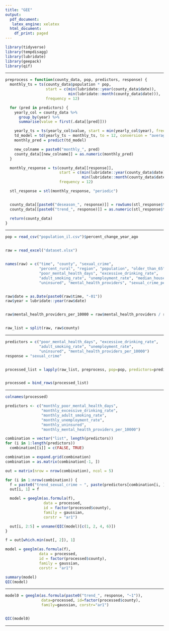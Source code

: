 ```yaml
---
title: "GEE"
output:
  pdf_document: 
   latex_engine: xelatex
  html_document:
    df_print: paged
---
```



```r
library(tidyverse)    
library(tempdisagg)   
library(lubridate)    
library(geepack)      
library(qif)          
```

---


```r
preprocess = function(county_data, pop, predictors, response) {
  monthly_ts = ts(county_data$population * pop,
                  start = c(min(lubridate::year(county_data$date)),
                            min(lubridate::month(county_data$date))),
                  frequency = 12)

  for (pred in predictors) {
    yearly_col = county_data %>%
      group_by(year) %>%
      summarise(value = first(.data[[pred]]))  

    yearly_ts = ts(yearly_col$value, start = min(yearly_col$year), frequency = 1)
    td_model = td(yearly_ts ~ monthly_ts, to = 12, conversion = "average")
    monthly_pred = predict(td_model)

    new_colname = paste0("monthly_", pred)
    county_data[[new_colname]] = as.numeric(monthly_pred)
  }

  monthly_response = ts(county_data[[response]],
                        start = c(min(lubridate::year(county_data$date)),
                                  min(lubridate::month(county_data$date))),
                        frequency = 12)

  stl_response = stl(monthly_response, "periodic")


  county_data[[paste0("deseason_", response)]] = rowSums(stl_response$time.series[, 2:3])
  county_data[[paste0("trend_", response)]] = as.numeric(stl_response$time.series[, 2])

  return(county_data)
}
```

---


```r

pop = read_csv("population_il.csv")$percent_change_year_ago


raw = read_excel("dataset.xlsx") 


names(raw) = c("time", "county", "sexual_crime",
               "percent_rural", "region", "population", "older_than_65", 
               "poor_mental_health_days", "excessive_drinking_rate",
               "adult_smoking_rate", "unemployment_rate", "median_household_income",
               "uninsured", "mental_health_providers", "sexual_crime_per_10000")


raw$date = as.Date(paste0(raw$time, "-01"))
raw$year = lubridate::year(raw$date)


raw$mental_health_providers_per_10000 = raw$mental_health_providers / raw$population * 10000


raw_list = split(raw, raw$county)
```

---

```r

predictors = c("poor_mental_health_days", "excessive_drinking_rate",
               "adult_smoking_rate", "unemployment_rate",
               "uninsured", "mental_health_providers_per_10000")
response = "sexual_crime"


processed_list = lapply(raw_list, preprocess, pop=pop, predictors=predictors, response=response)


processed = bind_rows(processed_list)
```

---

```r
colnames(processed)
```


```r
predictors <- c("monthly_poor_mental_health_days", 
                "monthly_excessive_drinking_rate",
                "monthly_adult_smoking_rate",
                "monthly_unemployment_rate",
                "monthly_uninsured",
                "monthly_mental_health_providers_per_10000")

combination = vector("list", length(predictors))
for (i in 1:length(predictors))
  combination[[i]] = c(FALSE, TRUE)

combination = expand.grid(combination)
combination = as.matrix(combination[-1, ])  

out = matrix(nrow = nrow(combination), ncol = 5)

for (i in 1:nrow(combination)) {
  f = paste0("trend_sexual_crime ~ ", paste(predictors[combination[i, ]], collapse = "+"))
  out[i, 1] = f

  model = geeglm(as.formula(f), 
                 data = processed, 
                 id = factor(processed$county), 
                 family = gaussian, 
                 corstr = "ar1")

  out[i, 2:5] = unname(QIC(model)[c(1, 2, 4, 6)])  
}

f = out[which.min(out[, 2]), 1] 

model = geeglm(as.formula(f), 
               data = processed, 
               id = factor(processed$county), 
               family = gaussian, 
               corstr = "ar1")

summary(model)
QIC(model)
```

---


```r

model0 = geeglm(as.formula(paste0("trend_", response, "~1")), 
                data=processed, id=factor(processed$county), 
                family=gaussian, corstr="ar1")


QIC(model0)
```

---

